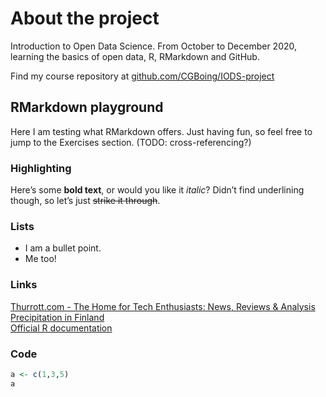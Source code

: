 
# About the project

<!-- *Write a short description about the course and add a link to your GitHub repository here. This is an R Markdown (.Rmd) file so you should use R Markdown syntax.* -->

Introduction to Open Data Science. From October to December 2020, learning the basics of open data, R, RMarkdown and GitHub.

Find my course repository at [github.com/CGBoing/IODS-project](https://github.com/CGBoing/IODS-project)

## RMarkdown playground

Here I am testing what RMarkdown offers. Just having fun, so feel free to jump to the Exercises section. (TODO: cross-referencing?)

### Highlighting

Here's some **bold text**, or would you like it _italic_? Didn't find underlining though, so let's just ~~strike it through~~.

### Lists

* I am a bullet point.
* Me too!

### Links

[Thurrott.com - The Home for Tech Enthusiasts: News, Reviews & Analysis](https://www.thurrott.com)  
[Precipitation in Finland](https://en.ilmatieteenlaitos.fi/rain-and-cloudiness)  
[Official R documentation](https://cran.r-project.org/doc/manuals/r-release/R-intro.html)  

### Code

```r

a <- c(1,3,5)
a

```

